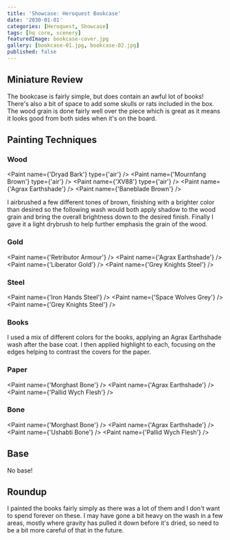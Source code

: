 ```yaml
---
title: 'Showcase: Heroquest Bookcase'
date: '2030-01-01'
categories: [Heroquest, Showcase]
tags: [hq core, scenery]
featuredImage: bookcase-cover.jpg
gallery: [bookcase-01.jpg, bookcase-02.jpg]
published: false
---
```



## Miniature Review

The bookcase is fairly simple, but does contain an awful lot of books! There's also a bit of space to add some skulls or
rats included in the box. The wood grain is done fairly well over the piece which is great as it means it looks good
from both sides when it's on the board.

## Painting Techniques

### Wood

<Paint name={'Dryad Bark'} type={'air'} />
<Paint name={'Mournfang Brown'} type={'air'} />
<Paint name={'XV88'} type={'air'} />
<Paint name={'Agrax Earthshade'} />
<Paint name={'Baneblade Brown'} />

I airbrushed a few different tones of brown, finishing with a brighter color than desired so the following wash
would both apply shadow to the wood grain and bring the overall brightness down to the desired finish.
Finally I gave it a light drybrush to help further emphasis the grain of the wood.

### Gold

<Paint name={'Retributor Armour'} />
<Paint name={'Agrax Earthshade'} />
<Paint name={'Liberator Gold'} />
<Paint name={'Grey Knights Steel'} />

### Steel

<Paint name={'Iron Hands Steel'} />
<Paint name={'Space Wolves Grey'} />
<Paint name={'Grey Knights Steel'} />

### Books

I used a mix of different colors for the books, applying an Agrax Earthshade wash after the base coat. I then applied
highlight to each, focusing on the edges helping to contrast the covers for the paper.

### Paper

<Paint name={'Morghast Bone'} />
<Paint name={'Agrax Earthshade'} />
<Paint name={'Pallid Wych Flesh'} />

### Bone

<Paint name={'Morghast Bone'} />
<Paint name={'Agrax Earthshade'} />
<Paint name={'Ushabti Bone'} />
<Paint name={'Pallid Wych Flesh'} />

## Base

No base!

## Roundup

I painted the books fairly simply as there was a lot of them and I don't want to spend forever on these. I may have
gone a bit heavy on the wash in a few areas, mostly where gravity has pulled it down before it's dried, so need to be
a bit more careful of that in the future.

